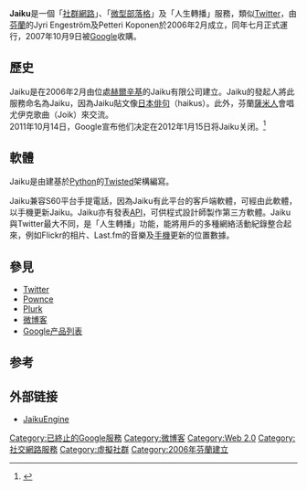 {{NoteTA|G1=IT}}
{{Infobox_Company
 |company_name = Jaiku
 |company_logo = [[File:jaiku_green_logo.png|File:jaiku green logo.png]]
 |company_type = [[微博客|微博客服务]]
 |company_slogan = '''Your Conversation'''
 |foundation   = 2006年2月
 |location     = {{Flagicon|Finland}}[[芬蘭|芬蘭]][[赫爾辛基|赫爾辛基]]
 |industry     = Online Services
 |homepage     = 
}}

'''Jaiku'''是一個「[[社群網路|社群網路]]」、「[[微型部落格|微型部落格]]」及「人生轉播」服務，類似[[Twitter|Twitter]]，由[[芬蘭|芬蘭]]的Jyri Engeström及Petteri Koponen於2006年2月成立，同年七月正式運行，2007年10月9日被[[Google|Google]]收購。

== 歷史 ==
Jaiku是在2006年2月由位處[[赫爾辛基|赫爾辛基]]的Jaiku有限公司建立。Jaiku的發起人將此服務命名為Jaiku，因為Jaiku貼文像[[日本|日本]][[俳句|俳句]]（haikus）。此外，芬蘭[[薩米人|薩米人]]會唱尤伊克歌曲（Joik）來交流。<br />

2011年10月14日，Google宣布他们决定在2012年1月15日将Jaiku关闭。<ref>{{Cite web |url=http://googleblog.blogspot.com/2011/10/fall-sweep.html |title=Official Google Blog |accessdate=2011-11-27 |archive-date=2011-11-23 |archive-url=https://web.archive.org/web/20111123221541/http://googleblog.blogspot.com/2011/10/fall-sweep.html |dead-url=no }}</ref>

== 軟體 ==
Jaiku是由建基於[[Python|Python]]的[[Twisted|Twisted]]架構編寫。

Jaiku兼容S60平台手提電話，因為Jaiku有此平台的客戶端軟體，可經由此軟體，以手機更新Jaiku。Jaiku亦有發表[[API|API]]，可供程式設計師製作第三方軟體。Jaiku與Twitter最大不同，是「人生轉播」功能，能將用戶的多種網絡活動紀錄整合起來，例如Flickr的相片、Last.fm的音樂及[[手機|手機]]更新的位置數據。

== 參見 ==
*[[Twitter|Twitter]]
*[[Pownce|Pownce]]
*[[Plurk|Plurk]]
*[[微博客|微博客]]
*[[Google产品列表|Google产品列表]]

==参考==
{{reflist}}

== 外部链接 ==

*[http://code.google.com/p/jaikuengine/ JaikuEngine] {{Wayback|url=http://code.google.com/p/jaikuengine/ |date=20160121061258 }}

{{Google Inc.}}
{{Online social networking}}

[[Category:已終止的Google服務|Category:已終止的Google服務]]
[[Category:微博客|Category:微博客]]
[[Category:Web_2.0|Category:Web 2.0]]
[[Category:社交網路服務|Category:社交網路服務]]
[[Category:虛擬社群|Category:虛擬社群]]
[[Category:2006年芬蘭建立|Category:2006年芬蘭建立]]

{{internet-stub}}